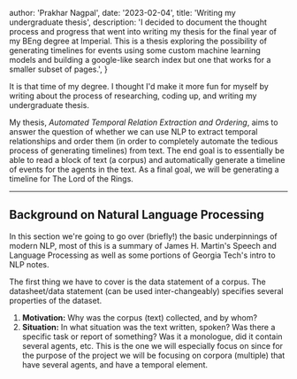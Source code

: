 
  author: 'Prakhar Nagpal',
  date: '2023-02-04',
  title: 'Writing my undergraduate thesis',
  description:
    'I decided to document the thought process and progress that went into writing my thesis for the final year of my BEng degree at Imperial. This is a thesis exploring the possibility of generating timelines for events using some custom machine learning models and building a google-like search index but one that works for a smaller subset of pages.',
}

 
It is that time of my degree. I thought I'd make it more fun for myself by writing about the process of researching, coding up, and writing my undergraduate thesis.

My thesis, _Automated Temporal Relation Extraction and Ordering_, aims to answer the question of whether we can use NLP to extract temporal relationships and order them
(in order to completely automate the tedious process of generating timelines) from text. The end goal is to essentially be able to read a block of text (a corpus) and automatically generate a timeline of
events for the agents in the text. As a final goal, we will be generating a timeline for <CommonLink href="https://en.wikipedia.org/wiki/The_Lord_of_the_Rings">The Lord of the Rings</CommonLink>.

---

## Background on Natural Language Processing

In this section we're going to go over (briefly!) the basic underpinnings of modern NLP, most of this is a summary of <CommonLink href="https://web.stanford.edu/~jurafsky/slp3/ed3book_jan72023.pdf">James H. Martin's Speech and Language Processing</CommonLink>
as well as some portions of <CommonLink href="https://github.com/jacobeisenstein/gt-nlp-class/blob/master/notes/eisenstein-nlp-notes.pdf">Georgia Tech's intro to NLP notes</CommonLink>.

The first thing we have to cover is the data statement of a corpus. The datasheet/data statement (can be used inter-changeably) specifies several properties of the dataset.

1. **Motivation:** Why was the corpus (text) collected, and by whom?
2. **Situation:** In what situation was the text written, spoken? Was there a specific task or report of something? Was it a monologue, did it contain several agents, etc. This is the one we will especially focus on since for the purpose of the project we will be focusing on corpora (multiple) that have several agents, and have a temporal element.
